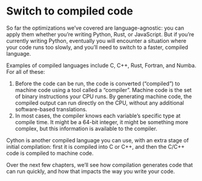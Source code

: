 # Switch to compiled code

So far the optimizations we've covered are language-agnostic: you can apply them whether you're writing Python, Rust, or JavaScript.
But if you're currently writing Python, eventually you will encounter a situation where your code runs too slowly, and you'll need to switch to a faster, compiled language.

Examples of compiled languages include C, C++, Rust, Fortran, and Numba.
For all of these:

1. Before the code can be run, the code is converted ("compiled") to machine code using a tool called a "compiler".
   Machine code is the set of binary instructions your CPU runs.
   By generating machine code, the compiled output can run directly on the CPU, without any additional software-based translations.
2. In most cases, the compiler knows each variable's specific type at compile time.
   It might be a 64-bit integer, it might be something more complex, but this information is available to the compiler.

Cython is another compiled language you can use, with an extra stage of initial compilation: first it is compiled into C or C++, and then the C/C++ code is compiled to machine code.

Over the next few chapters, we'll see how compilation generates code that can run quickly, and how that impacts the way you write your code.
